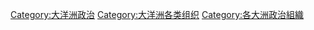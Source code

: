[[Category:大洋洲政治|Category:大洋洲政治]]
[[Category:大洋洲各类组织|Category:大洋洲各类组织]]
[[Category:各大洲政治組織|Category:各大洲政治組織]]